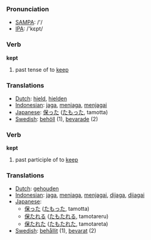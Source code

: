 === Pronunciation ===
*[[w:SAMPA|SAMPA]]: /'/
*[[w:IPA|IPA]]: /'kεpt/

=== Verb ===

'''kept'''

# past tense of to [[keep]]

=== Translations ===
*[[Dutch]]: [[hield]], [[hielden]]
*[[Indonesian]]: [[jaga]], [[jaga|menjaga]], [[jaga|menjagai]]
*[[Japanese]]: [[保った]] ([[たもった]], tamotta)
*[[Swedish]]: [[behöll]] (1), [[bevarade]] (2)

=== Verb ===

'''kept'''

# past participle of to [[keep]]

=== Translations ===
*[[Dutch]]: [[gehouden]]
*[[Indonesian]]: [[jaga]], [[jaga|menjaga]], [[jaga|menjagai]], [[jaga|dijaga]], [[jaga|dijagai]]
*[[Japanese]]:
** [[保った]] ([[たもった]], tamotta)
** [[保たれる]] ([[たもたれる]], tamotareru)
** [[保たれた]] ([[たもたれた]], tamotareta)
*[[Swedish]]: [[behållit]] (1), [[bevarat]] (2)